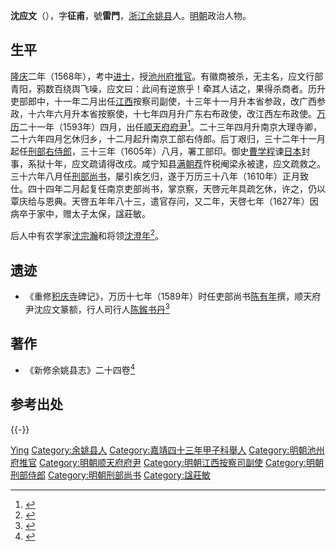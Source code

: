 {{明清人物信息框
| 姓名 = 沈應文
| 原名 =
| 圖片名稱= 
| 圖片大小 = 230px
| 圖片說明 = 
| 最高職務 = 南京吏部尚書
| 國家 = 大明
| 籍貫 = [[浙江|浙江]][[餘姚縣|餘姚縣]]
| 族裔 = 漢族
| 旗籍 = 
| 字號 = 字征甫，號雷門
| 諡號 = 莊敏
| 出生日期 = 嘉靖二十二年（1543年）
| 出生地點 = [[浙江|浙江]][[餘姚縣|餘姚縣]]
| 逝世日期 = 天啟七年（1627年）
| 逝世地點 = [[浙江|浙江]][[餘姚縣|餘姚縣]]
| 墓葬 =
| 配偶 =
| 親屬 = （祖）沈尧孚、（父）沈谱、（母）吴氏、（子）[[沈景初|沈景初]]（万历四十一年进士）<br>沈景夔、沈景怡
| 出身 = 
*嘉靖四十三年甲子科舉人
*隆慶二年戊辰科同進士出身
| 經歷 = 
| 著作 =
}}

'''沈应文'''（{{bd|1543年||1627年||Shen}}），字'''征甫'''，號'''雷門'''，[[浙江|浙江]][[余姚县|余姚县]]人。[[明朝|明朝]]政治人物。

==生平==
[[隆庆_(明朝)|隆庆]]二年（1568年），考中[[进士|进士]]，授[[池州府|池州府]][[推官|推官]]。有徽商被杀，无主名，应文行部青阳，鸦数百绕舆飞噪，应文曰：此间有逆旅乎！牵其人诘之，果得杀商者。历升吏部郎中，十一年二月出任[[江西|江西]]按察司副使，十三年十一月升本省参政，改广西参政，十六年六月升本省按察使，十七年四月升广东右布政使，改江西左布政使。[[万历|万历]]二十一年（1593年）四月，出任[[顺天府|顺天府]][[府尹|府尹]]<ref>{{cite web |url=http://www.fjsq.gov.cn/ShowText.asp?ToBook=6039&index=51& |title=顺天府志六卷明万历二十一年刊本 |publisher=稿源：[[宁波日报|宁波日报]] |author=福建省情资料库 |accessdate=2014-07-18 |language=zh-CN |archive-url=https://web.archive.org/web/20140727160604/http://www.fjsq.gov.cn/ShowText.asp?ToBook=6039&index=51& |archive-date=2014-07-27 |dead-url=yes }}</ref>。二十三年四月升南京大理寺卿，二十六年四月乞休归乡，十二月起升南京工部右侍郎。后丁艰归，三十二年十一月起任[[刑部右侍郎|刑部右侍郎]]，三十三年（1605年）八月，署工部印。御史[[曹学程|曹学程]]谏[[日本|日本]]封事，系狱十年，应文疏请得改戍。咸宁知县[[满朝荐|满朝荐]]忤税阉梁永被逮，应文疏救之。三十六年八月任[[刑部尚书|刑部尚书]]，屡引疾乞归，遂于万历三十八年（1610年）正月致仕。四十四年二月起复任南京吏部尚书，掌京察，天啓元年具疏乞休，许之，仍以覃庆给与恩典。天啓五年年八十三，遣官存问，又二年，天啓七年（1627年）因病卒于家中，赠太子太保，諡莊敏。

后人中有农学家[[沈宗瀚|沈宗瀚]]和将领[[沈澄年|沈澄年]]<ref>{{cite web |url=http://www.nbwb.net/zhuanti/wwpc/info.aspx?Id=9896 |title=余姚文物普查队登录国际知名农业科学家沈宗瀚故居 |publisher=宁波市第三次全国文物普查 |date=2009-02-09 |accessdate=2014-07-18 |language=zh-CN |archive-date=2014-07-28 |archive-url=https://web.archive.org/web/20140728053802/http://www.nbwb.net/zhuanti/wwpc/info.aspx?Id=9896 |dead-url=no }}</ref>。

==遗迹==
* 《重修[[积庆寺|积庆寺]]碑记》，万历十七年（1589年）时任吏部尚书[[陈有年|陈有年]]撰，顺天府尹沈应文篆额，行人司行人[[陈鍭|陈鍭]][[书丹|书丹]]<ref>{{cite web |url=http://www.fjdh.cn/ffzt/fjhy/ahsy2013/07/103152262627.html |title=积庆寺-阜新-辽宁寺院 |publisher=佛教导航 |date=2013年7月11日 |accessdate=2014-07-18 |language=zh-CN |archive-date=2014-07-28 |archive-url=https://web.archive.org/web/20140728205756/http://www.fjdh.cn/ffzt/fjhy/ahsy2013/07/103152262627.html |dead-url=no }}</ref>

==著作==
* 《新修余姚县志》二十四卷<ref>{{cite web |url=http://szbftp.cixi.gov.cn/szbftp/html/difangzhi/-id=261.htm |title=《余姚市志》附录三•旧县志简介 |publisher=中日地方志比较课题研究组 |date=2008-09-22|accessdate=2014-07-18 |language=zh-CN |deadurl=yes |archiveurl=https://web.archive.org/web/20140728225144/http://szbftp.cixi.gov.cn/szbftp/html/difangzhi/-id=261.htm |archivedate=2014年7月28日 |df= }}</ref>

==参考出处==
{{reflist|2}}

{{-}}
{{start box}}
{{s-off}}
{{succession box|[[謝杰_(明朝)|謝　-{杰}-]]|[[錢藻_(明朝)|錢　藻]]|[[明朝|明朝]][[順天府府尹列表|順天府府尹]]|<small>萬曆二十一年（1593年）上任</small>}}
{{succession box|[[董裕|董裕]]|[[劉元霖|劉元霖]]|[[明朝刑部尚書|明朝刑部尚書]]|<small>萬曆三十六年－三十八年<br>（1608年－1610年）</small>}}
{{end box}}

{{隆庆二年戊辰科殿试金榜}}

{{Authority control}}

{{DEFAULTSORT:Shen沈}}
[[Category:沈姓|Ying]]
[[Category:余姚县人|Category:余姚县人]]
[[Category:嘉靖四十三年甲子科舉人|Category:嘉靖四十三年甲子科舉人]]
[[Category:明朝池州府推官|Category:明朝池州府推官]]
[[Category:明朝顺天府府尹|Category:明朝顺天府府尹]]
[[Category:明朝江西按察司副使|Category:明朝江西按察司副使]]
[[Category:明朝刑部侍郎|Category:明朝刑部侍郎]]
[[Category:明朝刑部尚书|Category:明朝刑部尚书]]
[[Category:諡莊敏|Category:諡莊敏]]